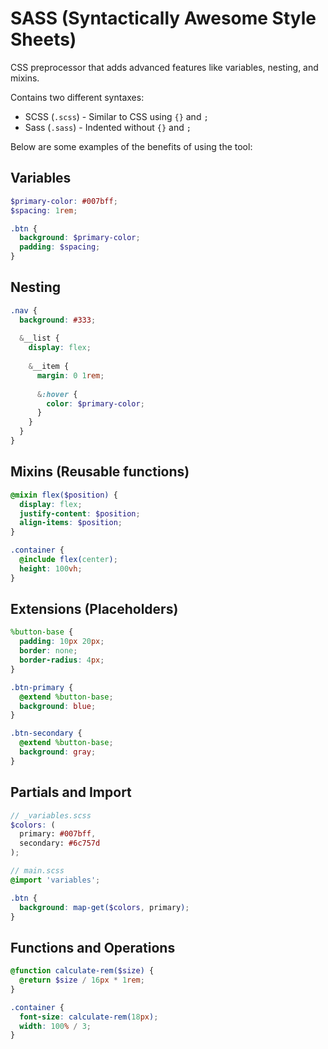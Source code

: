 
SASS (Syntactically Awesome Style Sheets)
=========

CSS preprocessor that adds advanced features like variables, nesting, and mixins.

Contains two different syntaxes:
- SCSS (`.scss`) - Similar to CSS using `{}` and `;`
- Sass (`.sass`) - Indented without `{}` and `;`

Below are some examples of the benefits of using the tool:

## Variables

```scss
$primary-color: #007bff;
$spacing: 1rem;

.btn {
  background: $primary-color;
  padding: $spacing;
}
```

## Nesting

```scss
.nav {
  background: #333;
  
  &__list {
    display: flex;
    
    &__item {
      margin: 0 1rem;
      
      &:hover {
        color: $primary-color;
      }
    }
  }
}
```

## Mixins (Reusable functions)

```scss
@mixin flex($position) {
  display: flex;
  justify-content: $position;
  align-items: $position;
}

.container {
  @include flex(center);
  height: 100vh;
}
```

## Extensions (Placeholders)

```scss
%button-base {
  padding: 10px 20px;
  border: none;
  border-radius: 4px;
}

.btn-primary {
  @extend %button-base;
  background: blue;
}

.btn-secondary {
  @extend %button-base;
  background: gray;
}
```

## Partials and Import

```scss
// _variables.scss
$colors: (
  primary: #007bff,
  secondary: #6c757d
);

// main.scss
@import 'variables';

.btn {
  background: map-get($colors, primary);
}
```

## Functions and Operations

```scss
@function calculate-rem($size) {
  @return $size / 16px * 1rem;
}

.container {
  font-size: calculate-rem(18px);
  width: 100% / 3;
}
```

<Footer previous={{ title: 'animations_and_transitions', href: 'animations-transitions' }} next={{ title: 'css_in_js', href: 'css-in-js' }} />